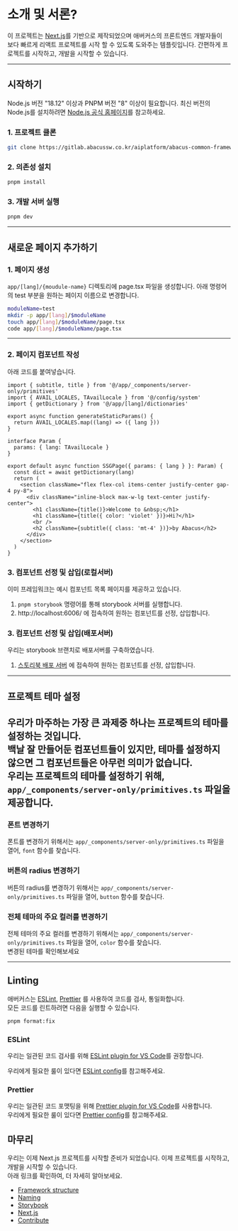 # 소개 및 서론?
이 프로젝트는 [Next.js](https://nextjs.org/)를 기반으로 제작되었으며 애버커스의 프론트엔드 개발자들이   
보다 빠르게 리액트 프로젝트를 시작 할 수 있도록 도와주는 템플릿입니다.
간편하게 프로젝트를 시작하고, 개발을 시작할 수 있습니다.  

---

## 시작하기

Node.js 버전 "18.12" 이상과 PNPM 버전 "8" 이상이 필요합니다.
최신 버전의 Node.js를 설치하려면 [Node.js 공식 홈페이지](https://nodejs.org/ko/)를 참고하세요.

### 1. 프로젝트 클론

```bash
git clone https://gitlab.abacussw.co.kr/aiplatform/abacus-common-framework/framework-next.git
```

### 2. 의존성 설치

```bash
pnpm install
```

### 3. 개발 서버 실행

```bash
pnpm dev
```

---

## 새로운 페이지 추가하기

### 1. 페이지 생성

`app/[lang]/{moudule-name}` 디렉토리에 page.tsx 파일을 생성합니다.
아래 명령어의 test 부분을 원하는 페이지 이름으로 변경합니다.

```bash
moduleName=test
mkdir -p app/[lang]/$moduleName
touch app/[lang]/$moduleName/page.tsx
code app/[lang]/$moduleName/page.tsx
```

---

### 2. 페이지 컴포넌트 작성

아래 코드를 붙여넣습니다.

```tsx
import { subtitle, title } from '@/app/_components/server-only/primitives'
import { AVAIL_LOCALES, TAvailLocale } from '@/config/system'
import { getDictionary } from '@/app/[lang]/dictionaries'

export async function generateStaticParams() {
  return AVAIL_LOCALES.map((lang) => ({ lang }))
}

interface Param {
  params: { lang: TAvailLocale }
}

export default async function SSGPage({ params: { lang } }: Param) {
  const dict = await getDictionary(lang)
  return (
    <section className="flex flex-col items-center justify-center gap-4 py-8">
      <div className="inline-block max-w-lg text-center justify-center">
        <h1 className={title()}>Welcome to &nbsp;</h1>
        <h1 className={title({ color: 'violet' })}>Hi?</h1>
        <br />
        <h2 className={subtitle({ class: 'mt-4' })}>by Abacus</h2>
      </div>
    </section>
  )
}
```

### 3. 컴포넌트 선정 및 삽입(로컬서버)

이미 프레임워크는 예시 컴포넌트 목록 페이지를 제공하고 있습니다.

1. `pnpm storybook` 명령어를 통해 storybook 서버를 실행합니다.
2. http://localhost:6006/ 에 접속하여 원하는 컴포넌트를 선정, 삽입합니다.


### 3. 컴포넌트 선정 및 삽입(배포서버)

우리는 storybook 브랜치로 배포서버를 구축하였습니다.
1. [스토리북 배포 서버](https://framework-next-git-storybook-seongpil0948.vercel.app/) 에 접속하여 원하는 컴포넌트를 선정, 삽입합니다.

---


## 프로젝트 테마 설정
우리가 마주하는 가장 큰 과제중 하나는 프로젝트의 테마를 설정하는 것입니다.  
백날 잘 만들어둔 컴포넌트들이 있지만, 테마를 설정하지 않으면 그 컴포넌트들은 아무런 의미가 없습니다.  
우리는 프로젝트의 테마를 설정하기 위해, `app/_components/server-only/primitives.ts` 파일을 제공합니다.
--- 
### 폰트 변경하기
폰트를 변경하기 위해서는 `app/_components/server-only/primitives.ts` 파일을 열어, `font` 함수를 찾습니다.
### 버튼의 radius 변경하기
버튼의 radius를 변경하기 위해서는 `app/_components/server-only/primitives.ts` 파일을 열어, `button` 함수를 찾습니다.
### 전체 테마의 주요 컬러를 변경하기
전체 테마의 주요 컬러를 변경하기 위해서는 `app/_components/server-only/primitives.ts` 파일을 열어, `color` 함수를 찾습니다.
<br />
변경된 테마를 확인해보세요


---

## Linting

애버커스는 [ESLint](https://eslint.org), [Prettier](https://prettier.io/) 를 사용하여 코드를 검사, 통일화합니다.  
모든 코드를 린트하려면 다음을 실행할 수 있습니다.

```bash
pnpm format:fix
```

### ESLint

우리는 일관된 코드 검사를 위해 [ESLint plugin for VS Code](https://marketplace.visualstudio.com/items?itemName=dbaeumer.vscode-eslint)를 권장합니다.

우리에게 필요한 룰이 있다면 [ESLint config](https://github.com/vercel/next.js/blob/canary/.eslintrc.json)를 참고해주세요.

### Prettier

우리는 일관된 코드 포맷팅을 위해 [Prettier plugin for VS Code](https://marketplace.visualstudio.com/items?itemName=esbenp.prettier-vscode)를 사용합니다.  
우리에게 필요한 룰이 있다면 [Prettier config](https://github.com/vercel/next.js/blob/canary/.prettierrc.json)를 참고해주세요.  

## 마무리

우리는 이제 Next.js 프로젝트를 시작할 준비가 되었습니다. 이제 프로젝트를 시작하고, 개발을 시작할 수 있습니다.  
아래 링크를 확인하여, 더 자세히 알아보세요.

- [Framework structure](/doc/convention/structure)
- [Naming](/doc/convention/name)
- [Storybook](https://storybook.js.org/)
- [Next.js](https://nextjs.org/)
- [Contribute](/doc/guide/contribute)
